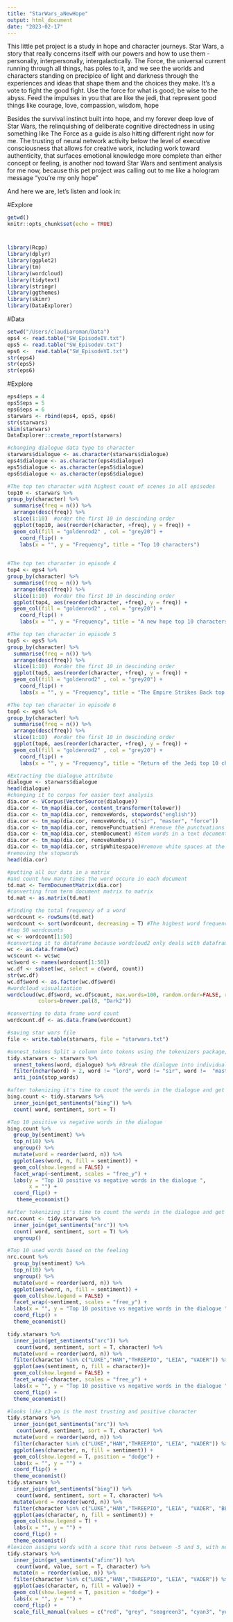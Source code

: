 ```yaml
---
title: "StarWars_aNewHope"
output: html_document
date: "2023-02-17"
---
```


This little pet project is a study in hope and character journeys. Star Wars, a story that really concerns itself with our powers and how to use them - personally, interpersonally, intergalactically. The Force, the universal current running through all things, has poles to it, and we see the worlds and characters standing on precipice of light and darkness through the experiences and ideas that shape them and the choices they make. It's a vote to fight the good fight. Use the force for what is good; be wise to the abyss. Feed the impulses in you that are like the jedi, that represent good things like courage, love, compassion, wisdom, hope 

Besides the survival instinct built into hope, and my forever deep love of Star Wars, the relinquishing of deliberate cognitive directedness in using something like The Force as a guide is also hitting different right now for me. The trusting of neural network activity below the level of executive consciousness that allows for creative work, including work toward authenticity, that surfaces emotional knowledge more complete than either concept or feeling, is another nod toward Star Wars and sentiment analysis for me now, because this pet project was calling out to me like a hologram message "you're my only hope"

And here we are, let's listen and look in: 

#Explore
```r
getwd()
knitr::opts_chunk$set(echo = TRUE)
```

#
```r
library(Rcpp)
library(dplyr)
library(ggplot2)
library(tm)
library(wordcloud)
library(tidytext)
library(stringr)
library(ggthemes)
library(skimr)
library(DataExplorer)
```

#Data

```r
setwd("/Users/claudiaroman/Data")
eps4 <- read.table("SW_EpisodeIV.txt")
eps5 <- read.table("SW_EpisodeV.txt")
eps6 <-  read.table("SW_EpisodeVI.txt") 
str(eps4) 
str(eps5)
str(eps6)
```

#Explore

```r
eps4$eps = 4
eps5$eps = 5
eps6$eps = 6
starwars <- rbind(eps4, eps5, eps6)
str(starwars)
skim(starwars)
DataExplorer::create_report(starwars)
```

```r
#changing dialogue data type to character 
starwars$dialogue <- as.character(starwars$dialogue)
eps4$dialogue <- as.character(eps4$dialogue)
eps5$dialogue <- as.character(eps5$dialogue)
eps6$dialogue <- as.character(eps6$dialogue)
```


```r
#The top ten character with highest count of scenes in all episodes 
top10 <- starwars %>%
group_by(character) %>%
  summarise(freq = n()) %>% 
  arrange(desc(freq)) %>% 
  slice(1:10)  #order the first 10 in descinding order 
  ggplot(top10, aes(reorder(character, +freq), y = freq)) +
  geom_col(fill = "goldenrod2" , col = "grey20") +
    coord_flip() +
    labs(x = "", y = "Frequency", title = "Top 10 characters") 
    
```

```r
#The top ten character in episode 4
top4 <- eps4 %>%
group_by(character) %>%
  summarise(freq = n()) %>% 
  arrange(desc(freq)) %>% 
  slice(1:10)  #order the first 10 in descinding order 
  ggplot(top4, aes(reorder(character, +freq), y = freq)) +
  geom_col(fill = "goldenrod2" , col = "grey20") +
    coord_flip() +
    labs(x = "", y = "Frequency", title = "A new hope top 10 characters")
```

```r
#The top ten character in episode 5
top5 <- eps5 %>%
group_by(character) %>%
  summarise(freq = n()) %>% 
  arrange(desc(freq)) %>% 
  slice(1:10)  #order the first 10 in descinding order 
  ggplot(top5, aes(reorder(character, +freq), y = freq)) +
  geom_col(fill = "goldenrod2" , col = "grey20") +
    coord_flip() +
    labs(x = "", y = "Frequency", title = "The Empire Strikes Back top 10 characters")
```

```r
#The top ten character in episode 6
top6 <- eps6 %>%
group_by(character) %>%
  summarise(freq = n()) %>% 
  arrange(desc(freq)) %>% 
  slice(1:10)  #order the first 10 in descinding order 
  ggplot(top6, aes(reorder(character, +freq), y = freq)) +
  geom_col(fill = "goldenrod2" , col = "grey20") +
    coord_flip() +
    labs(x = "", y = "Frequency", title = "Return of the Jedi top 10 characters ")
```

```r
#Extracting the dialogue attribute 
dialogue <- starwars$dialogue
head(dialogue)
#changing it to corpus for easier text analysis 
dia.cor <- VCorpus(VectorSource(dialogue))
dia.cor <- tm_map(dia.cor, content_transformer(tolower))
dia.cor <- tm_map(dia.cor, removeWords, stopwords("english"))
dia.cor <- tm_map(dia.cor, removeWords, c("sir", "master", "force"))
dia.cor <- tm_map(dia.cor, removePunctuation) #remove the punctuations
dia.cor <- tm_map(dia.cor, stemDocument) #Stem words in a text document 
dia.cor <- tm_map(dia.cor, removeNumbers)
dia.cor <- tm_map(dia.cor, stripWhitespace)#remove white spaces at the beginning and end not spaces between words
#removing the stopwords
head(dia.cor)
```

```r
#putting all our data in a matrix  
#and count how many times the word occure in each document 
td.mat <- TermDocumentMatrix(dia.cor)
#converting from term document matrix to matrix 
td.mat <- as.matrix(td.mat)
```

```r
#finding the total frequency of a word
wordcount <- rowSums(td.mat)
wordcount <- sort(wordcount, decreasing = T) #The highest word frequency 
#top 50 wordcounts 
wc <- wordcount[1:50]
#converting it to dataframe because wordcloud2 only deals with dataframes 
wc <- as.data.frame(wc)
wc$count <- wc$wc
wc$word <- names(wordcount[1:50])
wc.df <- subset(wc, select = c(word, count))
str(wc.df)
wc.df$word <- as.factor(wc.df$word)
#wordcloud visualization 
wordcloud(wc.df$word, wc.df$count, max.words=100, random.order=FALSE, rot.per=0.25, 
          colors=brewer.pal(8, "Dark2"))
```


```r
#converting to data frame word count 
wordcount.df <- as.data.frame(wordcount)
```

```r
#saving star wars file 
file <- write.table(starwars, file = "starwars.txt")
```

```r
#unnest_tokens Split a column into tokens using the tokenizers package, splitting the table into one-token-per-row.
tidy.starwars <- starwars %>%
  unnest_tokens(word, dialogue) %>% #Break the dialogue into individual word 
  filter(nchar(word) > 2, word != "lord", word != "sir", word !=  "master", word != "force") %>% #words that are less than 3 letterse like in, on.. and some other words I don't want to include in my analysis 
  anti_join(stop_words)
```

```r
#after tokenizing it's time to count the words in the dialogue and get the sentiments of the words either they are negative or positive words (using bing)
bing.count <- tidy.starwars %>%
  inner_join(get_sentiments("bing")) %>%
  count( word, sentiment, sort = T) 
```
```r
#Top 10 positive vs negative words in the dialogue 
bing.count %>%
  group_by(sentiment) %>%
  top_n(10) %>%
  ungroup() %>%
  mutate(word = reorder(word, n)) %>%
  ggplot(aes(word, n, fill = sentiment)) +
  geom_col(show.legend = FALSE) +
  facet_wrap(~sentiment, scales = "free_y") +
  labs(y = "Top 10 positive vs negative words in the dialogue ",
       x = "") +
  coord_flip() +
   theme_economist()
```

```r
#after tokenizing it's time to count the words in the dialogue and get the sentiments of the words either they are negative or positive  or other feelings (using nrc)
nrc.count <- tidy.starwars %>%
  inner_join(get_sentiments("nrc")) %>%
  count( word, sentiment, sort = T) %>%
  ungroup()
```

```r
#Top 10 used words based on the feeling  
nrc.count %>%
  group_by(sentiment) %>%
  top_n(10) %>%
  ungroup() %>%
  mutate(word = reorder(word, n)) %>%
  ggplot(aes(word, n, fill = sentiment)) +
  geom_col(show.legend = FALSE) +
  facet_wrap(~sentiment, scales = "free_y") +
  labs(x = "", y = "Top 10 positive vs negative words in the dialogue ") +
  coord_flip() +
  theme_economist()
```

```r
tidy.starwars %>%
  inner_join(get_sentiments("nrc")) %>%
   count(word, sentiment, sort = T, character) %>%
  mutate(word = reorder(word, n)) %>%
  filter(character %in% c("LUKE","HAN","THREEPIO", "LEIA", "VADER")) %>%
  ggplot(aes(sentiment, n, fill = character))+
  geom_col(show.legend = FALSE) +
  facet_wrap(~character, scales = "free_y") +
  labs(x = "", y = "Top 10 positive vs negative words in the dialogue ") +
  coord_flip() +
  theme_economist()
```


```r
#looks like c3-po is the most trusting and positive character 
tidy.starwars %>%
  inner_join(get_sentiments("nrc")) %>%
   count(word, sentiment, sort = T, character) %>%
  mutate(word = reorder(word, n)) %>%
  filter(character %in% c("LUKE","HAN","THREEPIO", "LEIA", "VADER")) %>%
  ggplot(aes(character, n, fill = sentiment)) +
  geom_col(show.legend = T, position = "dodge") +
  labs(x = "", y = "") +
  coord_flip() +
  theme_economist()
tidy.starwars %>%
  inner_join(get_sentiments("bing")) %>%
   count(word, sentiment, sort = T, character) %>%
  mutate(word = reorder(word, n)) %>%
  filter(character %in% c("LUKE","HAN","THREEPIO", "LEIA", "VADER", "BEN", "LANDO", "YODA", "EMPEROR", "RED LEADER")) %>%
  ggplot(aes(character, n, fill = sentiment)) +
  geom_col(show.legend = T) +
  labs(x = "", y = "") +
  coord_flip() +
  theme_economist()
#lexicon assigns words with a score that runs between -5 and 5, with negative scores indicating negative sentiment and positive scores indicating positive sentiment
tidy.starwars %>%
  inner_join(get_sentiments("afinn")) %>%
   count(word, value, sort = T, character) %>%
  mutate(n = reorder(value, n)) %>%
  filter(character %in% c("LUKE","HAN","THREEPIO", "LEIA", "VADER")) %>%
  ggplot(aes(character, n, fill = value)) +
  geom_col(show.legend = T, position = "dodge") +
  labs(x = "", y = "") +
  coord_flip() +
  scale_fill_manual(values = c("red", "grey", "seagreen3", "cyan3", "yellow", "purple"))
```
